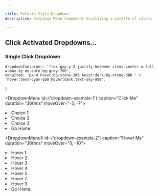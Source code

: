 ```yaml
---

title: Palette Style Dropdown
description: Dropdown Menu Component displaying a palette of colors

---
```


## Click Activated Dropdowns...

### Single Click Dropdown

	dropdownContainer: 'flex gap-y-2 justify-between items-center w-full w-max-lg mx-auto bg-gray-700',
	menuItem: 'px-4 hover:bg-stone-200 hover:dark:bg-stone-300 ' +
	'hover:text-cyan-100 hover:dark:text-sky-950',
}



<div id='dropdownContainer' class={tw.dropdownContainer} style="margin-top:0;">

<PaletteMenu id='twColors'>
</PaletteMenu>

<DropdownMenu id={'dropdown-example-1'} caption="Click Me" duration="300ms" moveOver="-5, -7">
   <li class={tw.menuItem} script={hs}>Choice 1</li>
   <li class={tw.menuItem} script={hs}>Choice 2</li>
   <li class={tw.menuItem} script={hs}>Choice 3</li>
   <li class={tw.menuItem} script="on click trigger closeDropdown then settle then go to url '/' ">Go Home</li>
</DropdownMenu>

<DropdownMenuX  id={'dropdown-example-2'} caption="Hover Me" duration="300ms" moveOver="0, -10">
   <li class={tw.menuItem} script={hs}>Hover 1</li>
   <li class={tw.menuItem} script={hs}>Hover 2</li>
   <li class={tw.menuItem} script={hs}>Hover 3</li>
   <li class={tw.menuItem} script={hs}>Hover 4</li>
   <li class={tw.menuItem} script={hs}>Hover 5</li>
   <li class={tw.menuItem} script={hs}>Hover 7</li>
   <li class={tw.menuItem} script={hs}>Hover 3</li>
   <li class={tw.menuItem} script="on click trigger closeDropdown then settle then go to url '/' ">Go Home</li>
</DropdownMenuX>




</div>





